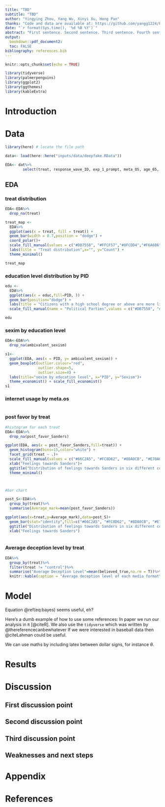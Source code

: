 ```yaml
---
title: "TBD"
subtitle: "TBD"
author: "Yingying Zhou, Yang Wu, Xinyi Xu, Hong Pan"
thanks: "Code and data are available at: https://github.com/yangg1224/Political_Deepfake_Videos.git."
date: "`r format(Sys.time(), '%d %B %Y')`"
abstract: "First sentence. Second sentence. Third sentence. Fourth sentence."
output:
  bookdown::pdf_document2:
  toc: FALSE
bibliography: references.bib
---
```


```r
knitr::opts_chunk$set(echo = TRUE)

library(tidyverse)
library(palmerpenguins)
library(ggplot2)
library(ggthemes)
library(kableExtra)
```

# Introduction




# Data


```r
library(here) # locate the file path

data<- load(here::here("inputs/data/deepfake.RData"))

EDA<- dat%>%
        select(treat, response_wave_ID, exp_1_prompt, meta_OS, age_65, educ, PID, crt, gender, age, polknow, internet_usage, ambivalent_sexism, post_favor_Sanders,believed_true)


```


## EDA

### treat distribution 
```r
EDA<-EDA%>%
  drop_na(treat)

treat_map <- 
  EDA%>%
  ggplot(aes(x = treat, fill = treat)) +
  geom_bar(width = 0.7,position = "dodge") + 
  coord_polar()+
  scale_fill_manual(values = c("#DB7558", "#FFCF57","#8FCDD4","#F6A6B6", "#ACD8CB","#3E737D"))+
  labs(title = "Treat distribution",x="", y="Count") +
  theme_minimal()

treat_map

```


### education level distribution by PID 
```r
edu <- 
  EDA%>%
  ggplot(aes(x = educ,fill=PID, )) +
  geom_bar(position="dodge") +
  labs(title = "Citizens with a high school degree or above are more likely to suppprt democratic and republican party",x= "Educational Level", y="Count")+
  scale_fill_manual(name = "Political Parties",values = c("#DB7558", "#FFCF57","#8FCDD4"))

edu
```






### sexim by education level 
```r
EDA<-EDA%>%
  drop_na(ambivalent_sexism)

s1<-
  ggplot(EDA, aes(x = PID, y= ambivalent_sexism)) +
  geom_boxplot(outlier.colour="red", 
               outlier.shape=5,
               outlier.size=4) +
  labs(title="sexim by education level", x="PID", y="Sexism")+
  theme_economist() + scale_fill_economist()
s1
```


### internet usage by meta.os
```r


```



### post favor by treat
```r
#histogram for each treat
EDA<-EDA%>%
  drop_na(post_favor_Sanders)

ggplot(EDA, aes(x = post_favor_Sanders,fill=treat)) +
  geom_histogram(bins=15,color="white") +
  facet_grid(treat ~ .)+
  scale_fill_manual(values = c("#66C2A5", "#FC8D62", "#8DA0CB", "#E78AC3", "#A6D854", "#FFD92F"))+
  xlab("Feelings towards Sanders")+
  ggtitle("Distribution of feelings towards Sanders in six different conditions")+
  theme_minimal()



#bar chart

post_S<-EDA%>%
  group_by(treat)%>%
  summarise(Average_mark=mean(post_favor_Sanders))

ggplot(aes(x=treat,y=Average_mark),data=post_S)+
  geom_bar(stat="identity",fill=c("#66C2A5", "#FC8D62", "#8DA0CB", "#E78AC3", "#A6D854", "#FFD92F"))+
  ggtitle("Distribution of feelings towards Sanders in six different conditions")+
  xlab("Feelings towards Sanders")



```
### Average deception level by treat
```r
EDA%>%
  group_by(treat)%>%
  filter(treat != "control")%>%
  summarise("Average Deception Level"=mean(believed_true,na.rm = T))%>%
  knitr::kable(caption = "Average deception level of each media format")
```


  


# Model

\begin{equation}
Pr(\theta | y) = \frac{Pr(y | \theta) Pr(\theta)}{Pr(y)}  (\#eq:bayes)
\end{equation}

Equation \@ref(eq:bayes) seems useful, eh?

Here's a dumb example of how to use some references: In paper we run our analysis in `R` [@citeR]. We also use the `tidyverse` which was written by @thereferencecanbewhatever If we were interested in baseball data then @citeLahman could be useful. 

We can use maths by including latex between dollar signs, for instance $\theta$.


# Results

# Discussion

## First discussion point

## Second discussion point

## Third discussion point

## Weaknesses and next steps



\newpage

\appendix

# Appendix





\newpage


# References


